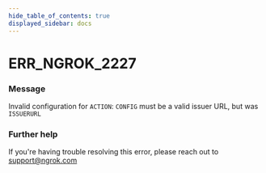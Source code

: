 ```yaml
---
hide_table_of_contents: true
displayed_sidebar: docs
---
```



# ERR_NGROK_2227

### Message

Invalid configuration for `ACTION`: `CONFIG` must be a valid issuer URL, but was `ISSUERURL`

<ErrorDetails error="err_ngrok_2227" />

### Further help

If you're having trouble resolving this error, please reach out to [support@ngrok.com](mailto:support@ngrok.com?subject=Help%20with%20ERR_NGROK_2227)
